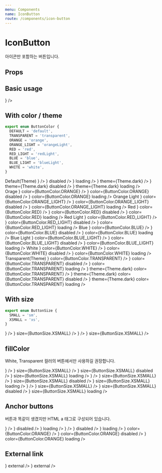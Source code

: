 ```yaml
---
menu: Components
name: IconButton
route: /components/icon-button
---
```



# IconButton

아이콘만 포함하는 버튼입니다.

## Props

<Props of={IconButton} />

## Basic usage

<Playground>
  <IconButton icon={<Icon.Edit />} />
</Playground>

## With color / theme

```ts
export enum ButtonColor {
  DEFAULT = 'default',
  TRANSPARENT = 'transparent',
  ORANGE = 'orange',
  ORANGE_LIGHT = 'orangeLight',
  RED = 'red',
  RED_LIGHT = 'redLight',
  BLUE = 'blue',
  BLUE_LIGHT = 'blueLight',
  WHITE = 'white',
}
```

<Playground>
  Default(Theme)
  <PlayGroundButtonContainer>
    <IconButton icon={<Icon.Edit />} />
    <IconButton icon={<Icon.Edit />} disabled />
    <IconButton icon={<Icon.Edit />} loading />
  </PlayGroundButtonContainer>
  <PlayGroundButtonContainer theme={Theme.dark}>
    <IconButton icon={<Icon.Edit />} theme={Theme.dark} />
    <IconButton icon={<Icon.Edit />} theme={Theme.dark} disabled />
    <IconButton icon={<Icon.Edit />} theme={Theme.dark} loading />
  </PlayGroundButtonContainer>
  <br />
  Orage
  <PlayGroundButtonContainer>
    <IconButton icon={<Icon.Edit />} color={ButtonColor.ORANGE} />
    <IconButton icon={<Icon.Edit />} color={ButtonColor.ORANGE} disabled />
    <IconButton icon={<Icon.Edit />} color={ButtonColor.ORANGE} loading />
  </PlayGroundButtonContainer>
  Orange Light
  <PlayGroundButtonContainer>
    <IconButton icon={<Icon.Edit />} color={ButtonColor.ORANGE_LIGHT} />
    <IconButton icon={<Icon.Edit />} color={ButtonColor.ORANGE_LIGHT} disabled />
    <IconButton icon={<Icon.Edit />} color={ButtonColor.ORANGE_LIGHT} loading />
  </PlayGroundButtonContainer>
  Red
  <PlayGroundButtonContainer>
    <IconButton icon={<Icon.Edit />} color={ButtonColor.RED} />
    <IconButton icon={<Icon.Edit />} color={ButtonColor.RED} disabled />
    <IconButton icon={<Icon.Edit />} color={ButtonColor.RED} loading />
  </PlayGroundButtonContainer>
  Red Light
  <PlayGroundButtonContainer>
    <IconButton icon={<Icon.Edit />} color={ButtonColor.RED_LIGHT} />
    <IconButton icon={<Icon.Edit />} color={ButtonColor.RED_LIGHT} disabled />
    <IconButton icon={<Icon.Edit />} color={ButtonColor.RED_LIGHT} loading />
  </PlayGroundButtonContainer>
  Blue
  <PlayGroundButtonContainer>
    <IconButton icon={<Icon.Edit />} color={ButtonColor.BLUE} />
    <IconButton icon={<Icon.Edit />} color={ButtonColor.BLUE} disabled />
    <IconButton icon={<Icon.Edit />} color={ButtonColor.BLUE} loading />
  </PlayGroundButtonContainer>
  Blue Light
  <PlayGroundButtonContainer>
    <IconButton icon={<Icon.Edit />} color={ButtonColor.BLUE_LIGHT} />
    <IconButton icon={<Icon.Edit />} color={ButtonColor.BLUE_LIGHT} disabled />
    <IconButton icon={<Icon.Edit />} color={ButtonColor.BLUE_LIGHT} loading />
  </PlayGroundButtonContainer>
  White
  <PlayGroundButtonContainer theme={Theme.dark}>
    <IconButton icon={<Icon.Edit />} color={ButtonColor.WHITE} />
    <IconButton icon={<Icon.Edit />} color={ButtonColor.WHITE} disabled />
    <IconButton icon={<Icon.Edit />} color={ButtonColor.WHITE} loading />
  </PlayGroundButtonContainer>
  <br />
  Transparent(Theme)
  <PlayGroundButtonContainer>
    <IconButton icon={<Icon.Edit />} color={ButtonColor.TRANSPARENT} />
    <IconButton icon={<Icon.Edit />} color={ButtonColor.TRANSPARENT} disabled />
    <IconButton icon={<Icon.Edit />} color={ButtonColor.TRANSPARENT} loading />
  </PlayGroundButtonContainer>
  <PlayGroundButtonContainer theme={Theme.dark}>
    <IconButton icon={<Icon.Edit />} theme={Theme.dark} color={ButtonColor.TRANSPARENT} />
    <IconButton icon={<Icon.Edit />} theme={Theme.dark} color={ButtonColor.TRANSPARENT} disabled />
    <IconButton icon={<Icon.Edit />} theme={Theme.dark} color={ButtonColor.TRANSPARENT} loading />
  </PlayGroundButtonContainer>
</Playground>

## With size

```ts
export enum ButtonSize {
  SMALL = 'sm',
  XSMALL = 'xs',
}
```

<Playground>
  <PlayGroundButtonContainer>
    <IconButton icon={<Icon.Edit />} />
    <IconButton icon={<Icon.Edit />} size={ButtonSize.XSMALL} />
  </PlayGroundButtonContainer>
  <PlayGroundButtonContainer>
    <IconButton to="/" icon={<Icon.Edit />} />
    <IconButton to="/" icon={<Icon.Edit />} size={ButtonSize.XSMALL} />
  </PlayGroundButtonContainer>
</Playground>

## fillColor

White, Transparent 컬러의 버튼에서만 사용하길 권장합니다.

<Playground>
  <PlayGroundButtonContainer theme={Theme.dark}>
    <IconButton color={ButtonColor.WHITE} fillColor={Colors.red500} icon={<Icon.Heart />} />
    <IconButton color={ButtonColor.WHITE} fillColor={Colors.red500} icon={<Icon.Heart />} size={ButtonSize.XSMALL} />
    <IconButton
      color={ButtonColor.WHITE}
      fillColor={Colors.red500}
      icon={<Icon.Heart />}
      size={ButtonSize.XSMALL}
      disabled
    />
    <IconButton
      color={ButtonColor.WHITE}
      fillColor={Colors.red500}
      icon={<Icon.Heart />}
      size={ButtonSize.XSMALL}
      loading
    />
  </PlayGroundButtonContainer>
  <PlayGroundButtonContainer theme={Theme.dark}>
    <IconButton theme={Theme.dark} color={ButtonColor.TRANSPARENT} fillColor={Colors.red500} icon={<Icon.Heart />} />
    <IconButton
      theme={Theme.dark}
      color={ButtonColor.TRANSPARENT}
      fillColor={Colors.red500}
      icon={<Icon.Heart />}
      size={ButtonSize.XSMALL}
    />
    <IconButton
      theme={Theme.dark}
      color={ButtonColor.TRANSPARENT}
      fillColor={Colors.red500}
      icon={<Icon.Heart />}
      size={ButtonSize.XSMALL}
      disabled
    />
    <IconButton
      theme={Theme.dark}
      color={ButtonColor.TRANSPARENT}
      fillColor={Colors.red500}
      icon={<Icon.Heart />}
      size={ButtonSize.XSMALL}
      loading
    />
  </PlayGroundButtonContainer>
  <PlayGroundButtonContainer>
    <IconButton color={ButtonColor.TRANSPARENT} fillColor={Colors.red500} icon={<Icon.Heart />} />
    <IconButton
      color={ButtonColor.TRANSPARENT}
      fillColor={Colors.red500}
      icon={<Icon.Heart />}
      size={ButtonSize.XSMALL}
    />
    <IconButton
      color={ButtonColor.TRANSPARENT}
      fillColor={Colors.red500}
      icon={<Icon.Heart />}
      size={ButtonSize.XSMALL}
      disabled
    />
    <IconButton
      color={ButtonColor.TRANSPARENT}
      fillColor={Colors.red500}
      icon={<Icon.Heart />}
      size={ButtonSize.XSMALL}
      loading
    />
  </PlayGroundButtonContainer>
</Playground>

## Anchor buttons

버튼과 똑같이 생겼지만 HTML a 태그로 구성되어 있습니다.

<Playground>
  <PlayGroundButtonContainer>
    <IconButton to="/" icon={<Icon.Edit />} />
    <IconButton to="/" icon={<Icon.Edit />} disabled />
    <IconButton to="/" icon={<Icon.Edit />} loading />
  </PlayGroundButtonContainer>
  <PlayGroundButtonContainer theme={Theme.dark}>
    <IconButton to="/" icon={<Icon.Edit />} />
    <IconButton to="/" icon={<Icon.Edit />} disabled />
    <IconButton to="/" icon={<Icon.Edit />} loading />
  </PlayGroundButtonContainer>
  <PlayGroundButtonContainer>
    <IconButton to="/" icon={<Icon.Edit />} color={ButtonColor.ORANGE} />
    <IconButton to="/" icon={<Icon.Edit />} color={ButtonColor.ORANGE} disabled />
    <IconButton to="/" icon={<Icon.Edit />} color={ButtonColor.ORANGE} loading />
  </PlayGroundButtonContainer>
</Playground>

## External link

<Playground>
  <PlayGroundButtonContainer>
    <IconButton to="https://class101.net" icon={<Icon.Web />} external />
    <IconButton to="/" icon={<Icon.Web />} external />
  </PlayGroundButtonContainer>
</Playground>

